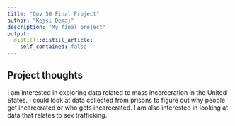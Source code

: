```yaml
---
title: "Gov 50 Final Project"
author: "Kejsi Demaj"
description: "My final project"
output:
  distill::distill_article:
    self_contained: false
---
```




## Project thoughts

I am interested in exploring data related to mass incarceration in the United States. 
I could look at data collected from prisons to figure out why people get incarcerated or who gets incarcerated.
I am also interested in looking at data that relates to sex trafficking.